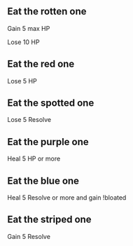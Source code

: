 == Eat the rotten one ==
Gain 5 max HP

Lose 10 HP

== Eat the red one ==
Lose 5 HP

== Eat the spotted one ==
Lose 5 Resolve
== Eat the purple one ==
Heal 5 HP or more
== Eat the blue one ==
Heal 5 Resolve or more and gain !bloated
== Eat the striped one ==
Gain 5 Resolve
